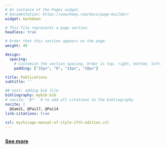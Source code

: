```yaml
---
# An instance of the Pages widget.
# Documentation: https://wowchemy.com/docs/page-builder/
widget: markdown

# This file represents a page section.
headless: true

# Order that this section appears on the page.
weight: 40

design:
  spacing:
    # Customize the section spacing. Order is top, right, bottom, left.
    padding: ["15px", "0", "15px", "10px"]

title: Publications
subtitle: ''

## test: adding bib file
bibliography: mybib.bib
# nocite: '@*'  # to add all citations to the bibliography
nocite: |
  @Gam21, @Pai17, @Pai14
link-citations: true

csl: mychicago-manual-of-style-17th-edition.csl
---
```


<div style="line-height:2;">

::: {#refs}
:::

<div>

### [**See more**](./publications)
